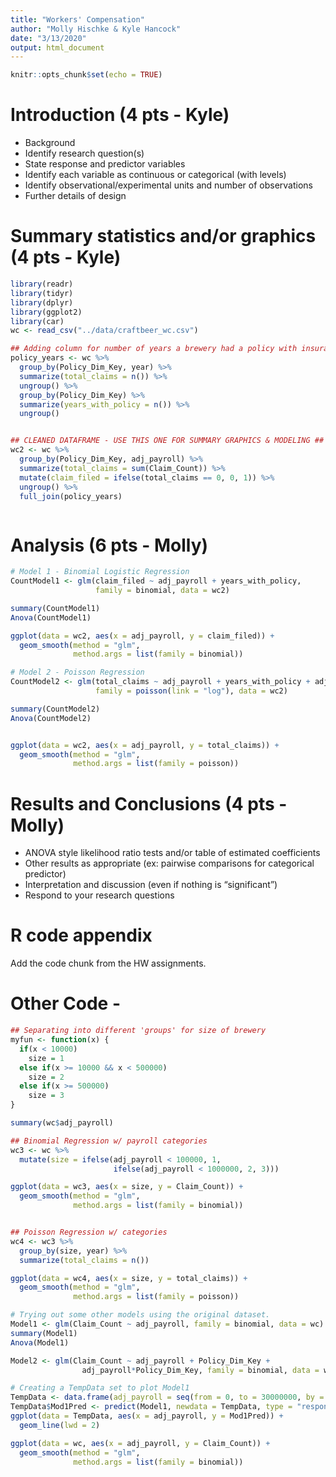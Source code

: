 ```yaml
---
title: "Workers' Compensation"
author: "Molly Hischke & Kyle Hancock"
date: "3/13/2020"
output: html_document
---
```


```r
knitr::opts_chunk$set(echo = TRUE)
```
# Introduction (4 pts - Kyle)

- Background
- Identify research question(s)
- State response and predictor variables
- Identify each variable as continuous or categorical (with levels)
- Identify observational/experimental units and number of observations
- Further details of design


# Summary statistics and/or graphics (4 pts - Kyle)

```r
library(readr)
library(tidyr)
library(dplyr)
library(ggplot2)
library(car)
wc <- read_csv("../data/craftbeer_wc.csv")

## Adding column for number of years a brewery had a policy with insurance comp
policy_years <- wc %>% 
  group_by(Policy_Dim_Key, year) %>% 
  summarize(total_claims = n()) %>% 
  ungroup() %>% 
  group_by(Policy_Dim_Key) %>% 
  summarize(years_with_policy = n()) %>% 
  ungroup()


## CLEANED DATAFRAME - USE THIS ONE FOR SUMMARY GRAPHICS & MODELING ##
wc2 <- wc %>% 
  group_by(Policy_Dim_Key, adj_payroll) %>% 
  summarize(total_claims = sum(Claim_Count)) %>% 
  mutate(claim_filed = ifelse(total_claims == 0, 0, 1)) %>% 
  ungroup() %>% 
  full_join(policy_years) 

```

```r

```

# Analysis (6 pts - Molly)
```r
# Model 1 - Binomial Logistic Regression
CountModel1 <- glm(claim_filed ~ adj_payroll + years_with_policy,
                   family = binomial, data = wc2)

summary(CountModel1)
Anova(CountModel1)

ggplot(data = wc2, aes(x = adj_payroll, y = claim_filed)) +
  geom_smooth(method = "glm",
              method.args = list(family = binomial))
```

```r
# Model 2 - Poisson Regression
CountModel2 <- glm(total_claims ~ adj_payroll + years_with_policy + adj_payroll*Policy_Dim_Key, 
                   family = poisson(link = "log"), data = wc2)

summary(CountModel2)
Anova(CountModel2)


ggplot(data = wc2, aes(x = adj_payroll, y = total_claims)) +
  geom_smooth(method = "glm",
              method.args = list(family = poisson))

```

# Results and Conclusions (4 pts - Molly)

- ANOVA style likelihood ratio tests and/or table of estimated coefficients
- Other results as appropriate (ex: pairwise comparisons for categorical predictor)
- Interpretation and discussion (even if nothing is "significant")
- Respond to your research questions

# R code appendix

Add the code chunk from the HW assignments. 

# Other Code - 

```r
## Separating into different 'groups' for size of brewery
myfun <- function(x) {
  if(x < 10000)
    size = 1
  else if(x >= 10000 && x < 500000)
    size = 2
  else if(x >= 500000)
    size = 3
}

summary(wc$adj_payroll)

## Binomial Regression w/ payroll categories
wc3 <- wc %>% 
  mutate(size = ifelse(adj_payroll < 100000, 1, 
                       ifelse(adj_payroll < 1000000, 2, 3))) 

ggplot(data = wc3, aes(x = size, y = Claim_Count)) +
  geom_smooth(method = "glm",
              method.args = list(family = binomial))


## Poisson Regression w/ categories
wc4 <- wc3 %>% 
  group_by(size, year) %>% 
  summarize(total_claims = n())

ggplot(data = wc4, aes(x = size, y = total_claims)) +
  geom_smooth(method = "glm",
              method.args = list(family = poisson))


```


```r
# Trying out some other models using the original dataset.
Model1 <- glm(Claim_Count ~ adj_payroll, family = binomial, data = wc)
summary(Model1)
Anova(Model1)

Model2 <- glm(Claim_Count ~ adj_payroll + Policy_Dim_Key + 
                adj_payroll*Policy_Dim_Key, family = binomial, data = wc)

# Creating a TempData set to plot Model1
TempData <- data.frame(adj_payroll = seq(from = 0, to = 30000000, by = 20000))
TempData$Mod1Pred <- predict(Model1, newdata = TempData, type = "response")
ggplot(data = TempData, aes(x = adj_payroll, y = Mod1Pred)) +
  geom_line(lwd = 2)

ggplot(data = wc, aes(x = adj_payroll, y = Claim_Count)) +
  geom_smooth(method = "glm",
              method.args = list(family = binomial))
```




